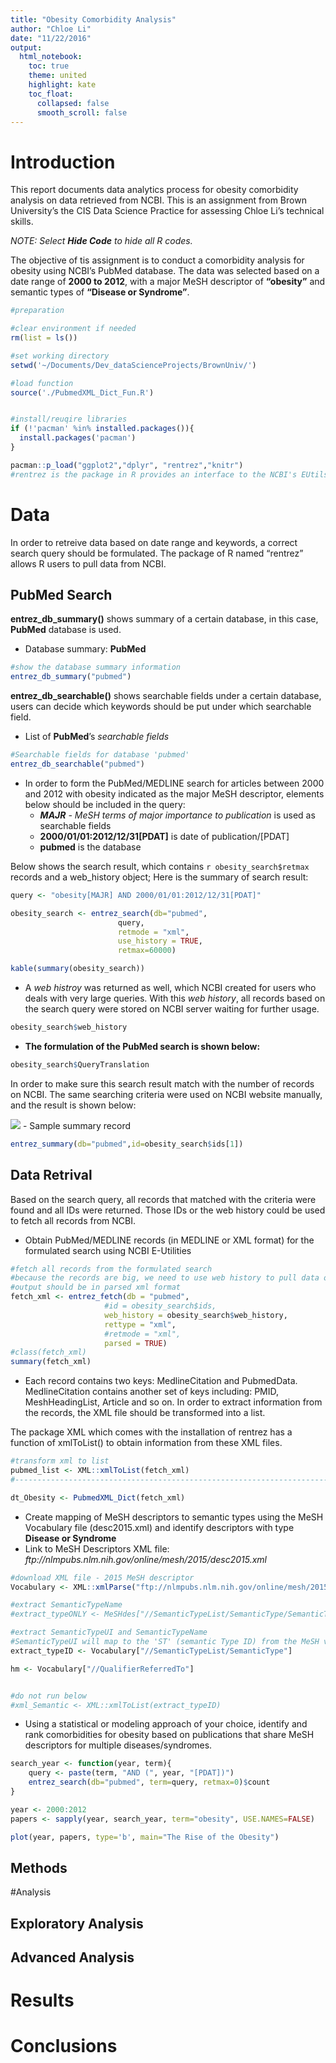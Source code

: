 ```yaml
---
title: "Obesity Comorbidity Analysis"
author: "Chloe Li"
date: "11/22/2016"
output: 
  html_notebook:
    toc: true
    theme: united
    highlight: kate
    toc_float:
      collapsed: false
      smooth_scroll: false
---
```


# Introduction

  This report documents data analytics process for obesity comorbidity analysis on data retrieved from NCBI. This is an assignment from Brown University's the CIS Data Science Practice for assessing Chloe Li's technical skills.
  
  *NOTE: Select **Hide Code** to hide all R codes.*

  The objective of tis assignment is to conduct a comorbidity analysis for obesity using NCBI's PubMed database. The data was selected based on a date range of __2000 to 2012__, with a major MeSH descriptor of __"obesity"__ and semantic types of __"Disease or Syndrome"__.


```r
#preparation

#clear environment if needed
rm(list = ls())

#set working directory
setwd('~/Documents/Dev_dataScienceProjects/BrownUniv/')

#load function
source('./PubmedXML_Dict_Fun.R')


#install/reuqire libraries
if (!'pacman' %in% installed.packages()){
  install.packages('pacman')
}

pacman::p_load("ggplot2","dplyr", "rentrez","knitr")
#rentrez is the package in R provides an interface to the NCBI's EUtils API
```


# Data

In order to retreive data based on date range and keywords, a correct search query should be formulated. The package of R named "rentrez" allows R users to pull data from NCBI. 

## PubMed Search

**entrez_db_summary()** shows summary of a certain database, in this case, **PubMed** database is used. 

- Database summary: **PubMed**
```r
#show the database summary information
entrez_db_summary("pubmed")
```

**entrez_db_searchable()** shows searchable fields under a certain database, users can decide which keywords should be put under which searchable field. 

- List of **PubMed**'s *searchable fields*
```r
#Searchable fields for database 'pubmed'
entrez_db_searchable("pubmed")
```

- In order to form the PubMed/MEDLINE search for articles between 2000 and 2012 with obesity indicated as the major MeSH descriptor, elements below should be included in the query:
    + *__MAJR__ - MeSH terms of major importance to publication* is used as searchable fields
    + **2000/01/01:2012/12/31[PDAT]** is date of publication/[PDAT]
    + **pubmed** is the database

Below shows the search result, which contains `r obesity_search$retmax` records and a web_history object; 
Here is the summary of search result:
```r
query <- "obesity[MAJR] AND 2000/01/01:2012/12/31[PDAT]"

obesity_search <- entrez_search(db="pubmed",
                        query,
                        retmode = "xml",
                        use_history = TRUE,
                        retmax=60000)

kable(summary(obesity_search))
```

- A _web histroy_ was returned as well, which NCBI created for users who deals with very large queries. With this _web history_, all records based on the search query were stored on NCBI server waiting for further usage. 
```r
obesity_search$web_history
```


- **The formulation of the PubMed search is shown below:**
```r

obesity_search$QueryTranslation

```


In order to make sure this search result match with the number of records on NCBI. The same searching criteria were used on NCBI website manually, and the result is shown below:


![](/Users/ChloeLi/Documents/Dev_dataScienceProjects/BrownUniv/searchResultNCBI.png)
- Sample summary record
```r
entrez_summary(db="pubmed",id=obesity_search$ids[1])
```




## Data Retrival

Based on the search query, all records that matched with the criteria were found and all IDs were returned. Those IDs or the web history could be used to fetch all records from NCBI.

- Obtain PubMed/MEDLINE records (in MEDLINE or XML format) for the formulated search using NCBI E-Utilities
```r
#fetch all records from the formulated search
#because the records are big, we need to use web history to pull data out
#output should be in parsed xml format
fetch_xml <- entrez_fetch(db = "pubmed", 
                     #id = obesity_search$ids, 
                     web_history = obesity_search$web_history, 
                     rettype = "xml", 
                     #retmode = "xml",
                     parsed = TRUE)
#class(fetch_xml)
summary(fetch_xml)

```

- Each record contains two keys: MedlineCitation and PubmedData.  MedlineCitation contains another set of keys including: PMID, MeshHeadingList, Article and so on. In order to extract information from the records, the XML file should be transformed into a list.

The package XML which comes with the installation of rentrez has a function of xmlToList() to obtain information from these XML files. 
```r
#transform xml to list
pubmed_list <- XML::xmlToList(fetch_xml)
#------------------------------------------------------------------------------------------------
```

```r
dt_Obesity <- PubmedXML_Dict(fetch_xml)
```










- Create mapping of MeSH descriptors to semantic types using the MeSH Vocabulary file (desc2015.xml) and identify descriptors with type **Disease or Syndrome**
- Link to MeSH Descriptors XML file: _ftp://nlmpubs.nlm.nih.gov/online/mesh/2015/desc2015.xml_
```r
#download XML file - 2015 MeSH descriptor
Vocabulary <- XML::xmlParse("ftp://nlmpubs.nlm.nih.gov/online/mesh/2015/desc2015.xml")

#extract SemanticTypeName
#extract_typeONLY <- MeSHdes["//SemanticTypeList/SemanticType/SemanticTypeName"]

#extract SemanticTypeUI and SemanticTypeName
#SemanticTypeUI will map to the 'ST' (semantic Type ID) from the MeSH vocabulary, and SemanticTypeName is the semantic type.
extract_typeID <- Vocabulary["//SemanticTypeList/SemanticType"]

hm <- Vocabulary["//QualifierReferredTo"]


#do not run below
#xml_Semantic <- XML::xmlToList(extract_typeID)

```


- Using a statistical or modeling approach of your choice, identify and rank comorbidities for obesity based on publications that share MeSH descriptors for multiple diseases/syndromes.


```r
search_year <- function(year, term){
    query <- paste(term, "AND (", year, "[PDAT])")
    entrez_search(db="pubmed", term=query, retmax=0)$count
}

year <- 2000:2012
papers <- sapply(year, search_year, term="obesity", USE.NAMES=FALSE)

plot(year, papers, type='b', main="The Rise of the Obesity")
```

## Methods

#Analysis

## Exploratory Analysis
## Advanced Analysis 


# Results


# Conclusions